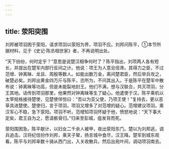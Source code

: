 ```yaml
---
---
---
```

title: 荥阳突围
---



刘邦被项羽困于荥阳，请求项羽以荥阳为界，项羽不应。刘邦问陈平，①本节所据材料，见于《史记·陈丞相世家》者，不再说明出处。

“天下纷纷，何时定乎？”意思是说楚汉相争何时了？陈平指出，刘项两人各有短长，并提出在楚军内部行反间之计。他说：项王为人意忌信谗。其得力之臣，不过范增、钟离昧、龙且、周殷等数人。如能出数万金，离间楚君臣，然后举兵攻之，破楚必矣。刘邦出黄金四万斤与陈平，恣所为，不问其出入。于是陈平在楚军中散布说：钟离昧等功高，但是未能裂地封王。他们不满，想与汉联合，共灭项羽，分王其地。话传到项羽那里，他果然对钟离昧等生了疑心。他遣使于汉。陈平乘机以太宰规格接待楚使，见楚使佯惊曰：“吾以为亚父使，乃项王使！”复持去，更以恶草具进楚使。楚使归，言于项羽，项羽又增多了对范增的疑心。范增建议项羽，乘汉军心不稳，急下荥阳。项羽不听。范增知项羽怀疑于他，愤怒地说：“天下事大定矣，君王自为之，愿请骸骨归。”归来至彭城，疽发背而死。

荥阳围困急。陈平献计，以妇女二千余人被甲，夜出荥阳东门。楚以为刘邦逃，调兵追击。汉将纪信扮作刘邦，乘天子辇，扬言城中食尽，汉王降。楚军到城东观看。陈平与刘邦率数十骑从西门出，入关收散兵，然后出宛叶间，调动项羽南去。